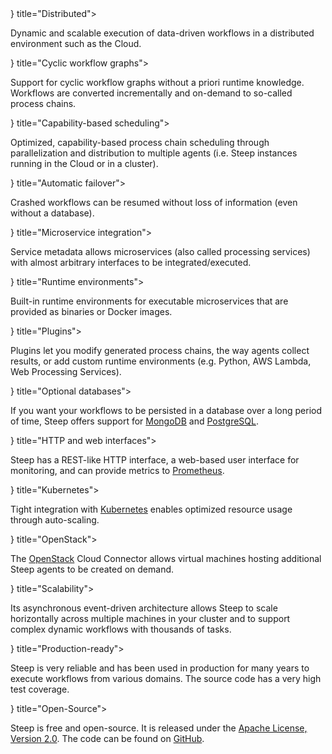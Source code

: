

<Features title="Key features">
  <Feature icon={<icons.Cloud />} title="Distributed">

Dynamic and scalable execution of data-driven workflows in a distributed
environment such as the Cloud.

  </Feature>
  <Feature icon={<icons.RotateCw />} title="Cyclic workflow graphs">

Support for cyclic workflow graphs without a priori runtime knowledge.
Workflows are converted incrementally and on-demand to so-called process
chains.

  </Feature>
  <Feature icon={<icons.Clock />} title="Capability-based scheduling">

Optimized, capability-based process chain scheduling through
parallelization and distribution to multiple agents (i.e. Steep instances
running in the Cloud or in a cluster).

  </Feature>
  <Feature icon={<icons.Repeat />} title="Automatic failover">

Crashed workflows can be resumed without loss of information (even without
a database).

  </Feature>
  <Feature icon={<icons.Cpu />} title="Microservice integration">

Service metadata allows microservices (also called processing services)
with almost arbitrary interfaces to be integrated/executed.

  </Feature>
  <Feature icon={<icons.Target />} title="Runtime environments">

Built-in runtime environments for executable microservices that are
provided as binaries or Docker images.

  </Feature>
  <Feature icon={<icons.Package />} title="Plugins">

Plugins let you modify generated process chains, the way agents collect
results, or add custom runtime environments (e.g. Python, AWS Lambda, Web
Processing Services).

  </Feature>
  <Feature icon={<icons.Database />} title="Optional databases">

If you want your workflows to be persisted in a database over a long
period of time, Steep offers support for [MongoDB](https://www.mongodb.com/)
and [PostgreSQL](https://www.postgresql.org/).

  </Feature>
  <Feature icon={<icons.Monitor />} title="HTTP and web interfaces">

Steep has a REST-like HTTP interface, a web-based user interface for
monitoring, and can provide metrics to [Prometheus](https://prometheus.io/).

  </Feature>
  <Feature icon={<icons.Grid />} title="Kubernetes">

Tight integration with [Kubernetes](https://kubernetes.io/) enables optimized
resource usage through auto-scaling.

  </Feature>
  <Feature icon={<icons.Server />} title="OpenStack">

The [OpenStack](https://www.openstack.org/) Cloud Connector allows virtual
machines hosting additional Steep agents to be created on demand.

  </Feature>
  <Feature icon={<icons.TrendingUp />} title="Scalability">

Its asynchronous event-driven architecture allows Steep to scale
horizontally across multiple machines in your cluster and to support
complex dynamic workflows with thousands of tasks.

  </Feature>
  <Feature icon={<icons.Truck />} title="Production-ready">

Steep is very reliable and has been used in production for many years to
execute workflows from various domains. The source code has a very high
test coverage.

  </Feature>
  <Feature icon={<icons.GitHub />} title="Open-Source">

Steep is free and open-source. It is released under the
[Apache License, Version 2.0](http://www.apache.org/licenses/LICENSE-2.0). The
code can be found on [GitHub](https://github.com/steep-wms/steep).

  </Feature>
</Features>
